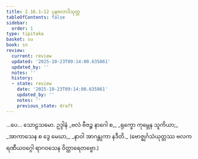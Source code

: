 ```yaml
---
title: 2.16.1–12 ပုနဗလာဒိသုတ္တ
tableOfContents: false
sidebar:
  order: 1
type: tipitaka
basket: su
book: sn
review:
  current: review
  updated: '2025-10-23T09:14:00.635861'
  updated_by: ''
  notes: ''
  history:
  - state: review
    date: '2025-10-23T09:14:00.635861'
    updated_by: ''
    notes: ''
    previous_state: draft
---
```



<ReviewStatus review={frontmatter.review} showDetails={true} />

<HypothesisAnnotation frontmatter={frontmatter} />

<DynamicBreadcrumb />

<Division number="334–345" book="sn" e="ch" v="18" p="328">

<Paragraph number="735" book="sn">
…ပေ…

</Paragraph>
</Division>

<Paragraph number="736" type="center" book="sn">
သောဠသမော.



</Paragraph>

<Paragraph number="737" type="center" book="sn">
ဥဒ္ဒါနံ


</Paragraph>

<Paragraph number="738" type="verses" book="sn">
_ဗလံ ဗီဇဉ္စ နာဂေါ စ,_  
_ရုက္ခော ကုမ္ဘေန သူကိယာ;_  
_အာကာသေန စ ဒွေ မေဃာ,_  
_နာဝါ အာဂန္တုကာ နဒီတိ._  

</Paragraph>

<Paragraph number="739" type="center" book="sn">
(ဗောဇ္ဈင်္ဂသံယုတ္တဿ ဗလကရဏီယဝဂ္ဂေါ ရာဂဝသေန ဝိတ္ထာရေတဗ္ဗော.)
</Paragraph>